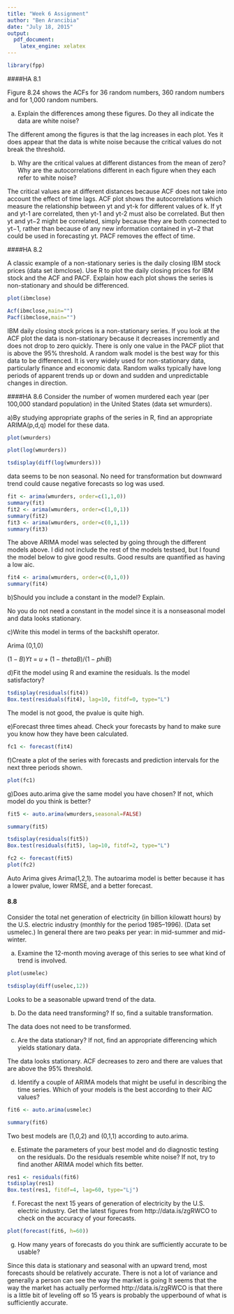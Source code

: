```yaml
---
title: "Week 6 Assignment"
author: "Ben Arancibia"
date: "July 18, 2015"
output:
  pdf_document:
    latex_engine: xelatex
---
```


```r
library(fpp)
```

####HA 8.1

Figure 8.24 shows the ACFs for 36 random numbers, 360 random numbers and for 1,000 random numbers.

a) Explain the differences among these figures. Do they all indicate the data are white noise?

The different among the figures is that the lag increases in each plot. Yes it does appear that the data is white noise because the critical values do not break the threshold. 

b) Why are the critical values at different distances from the mean of zero? Why are the autocorrelations different in each figure when they each refer to white noise?

The critical values are at different distances because ACF does not take into account the effect of time lags. ACF plot shows the autocorrelations which measure the relationship between yt and yt-k for different values of k. If yt and yt-1 are correlated, then yt-1 and yt-2 must also be correlated. But then yt and yt−2 might be correlated, simply because they are both connected to yt−1, rather than because of any new information contained in yt−2 that could be used in forecasting yt. PACF removes the effect of time.

####HA 8.2

A classic example of a non-stationary series is the daily closing IBM stock prices (data set ibmclose). Use R to plot the daily closing prices for IBM stock and the ACF and PACF. Explain how each plot shows the series is non-stationary and should be differenced.

```r
plot(ibmclose)

Acf(ibmclose,main="")
Pacf(ibmclose,main="")
```

IBM daily closing stock prices is a non-stationary series. If you look at the ACF plot the data is non-stationary because it decreases incremently and does not drop to zero quickly. There is only one value in the PACF pliot that is above the 95% threshold. A random walk model is the best way for this data to be differenced. It is very widely used for non-stationary data, particularly finance and economic data. Random walks typically have long periods of apparent trends up or down and sudden and unpredictable changes in direction.

####HA 8.6
Consider the number of women murdered each year (per 100,000 standard population) in the United States (data set wmurders).

a)By studying appropriate graphs of the series in R, find an appropriate ARIMA(p,d,q) model for these data.

```r
plot(wmurders)

plot(log(wmurders))

tsdisplay(diff(log(wmurders)))
```

data seems to be non seasonal. No need for transformation but downward trend could cause negative forecasts so log was used.

```r
fit <- arima(wmurders, order=c(1,1,0))
summary(fit)
fit2 <- arima(wmurders, order=c(1,0,1))
summary(fit2)
fit3 <- arima(wmurders, order=c(0,1,1))
summary(fit3)
```

The above ARIMA model was selected by going through the different models above. I did not include the rest of the models testsed, but I found the model below to give good results. Good results are quantified as having a low aic.

```r
fit4 <- arima(wmurders, order=c(0,1,0))
summary(fit4)
```

b)Should you include a constant in the model? Explain.

No you do not need a constant in the model since it is a nonseasonal model and data looks stationary.

c)Write this model in terms of the backshift operator.

Arima (0,1,0)

$(1-B)Yt$ = $u + (1-thetaB)/(1-phiB)$


d)Fit the model using R and examine the residuals. Is the model satisfactory?

```r
tsdisplay(residuals(fit4))
Box.test(residuals(fit4), lag=10, fitdf=0, type="L")
```

The model is not good, the pvalue is quite high. 

e)Forecast three times ahead. Check your forecasts by hand to make sure you know how they have been calculated.

```r
fc1 <- forecast(fit4)

```

f)Create a plot of the series with forecasts and prediction intervals for the next three periods shown.

```r
plot(fc1)
```

g)Does auto.arima give the same model you have chosen? If not, which model do you think is better?

```r
fit5 <- auto.arima(wmurders,seasonal=FALSE)

summary(fit5)

tsdisplay(residuals(fit5))
Box.test(residuals(fit5), lag=10, fitdf=2, type="L")

fc2 <- forecast(fit5)
plot(fc2)
```

Auto Arima gives Arima(1,2,1). The autoarima model is better because it has a lower pvalue, lower RMSE, and a better forecast.

#### 8.8

Consider the total net generation of electricity (in billion kilowatt hours) by the U.S. electric industry (monthly for the period 1985–1996). (Data set usmelec.) In general there are two peaks per year: in mid-summer and mid-winter.

a) Examine the 12-month moving average of this series to see what kind of trend is involved.

```r
plot(usmelec)

tsdisplay(diff(uselec,12))
```

Looks to be a seasonable upward trend of the data.

b) Do the data need transforming? If so, find a suitable transformation.

The data does not need to be transformed.

c) Are the data stationary? If not, find an appropriate differencing which yields stationary data.

The data looks stationary. ACF decreases to zero and there are values that are above the 95% threshold.

d) Identify a couple of ARIMA models that might be useful in describing the time series. Which of your models is the best according to their AIC values?

```r
fit6 <- auto.arima(usmelec)

summary(fit6)


```

Two best models are (1,0,2) and (0,1,1) according to auto.arima.

e) Estimate the parameters of your best model and do diagnostic testing on the residuals. Do the residuals resemble white noise? If not, try to find another ARIMA model which fits better.

```r
res1 <- residuals(fit6)
tsdisplay(res1)
Box.test(res1, fitdf=4, lag=60, type="Lj")

```

f) Forecast the next 15 years of generation of electricity by the U.S. electric industry. Get the latest figures from http://data.is/zgRWCO to check on the accuracy of your forecasts.

```r
plot(forecast(fit6, h=60))
```

g) How many years of forecasts do you think are sufficiently accurate to be usable?

Since this data is stationary and seasonal with an upward trend, most forecasts should be relatively accurate. There is not a lot of variance and generally a person can see the way the market is going It seems that the way the market has actually performed http://data.is/zgRWCO is that there is a little bit of leveling off so 15 years is probably the upperbound of what is sufficiently accurate.


